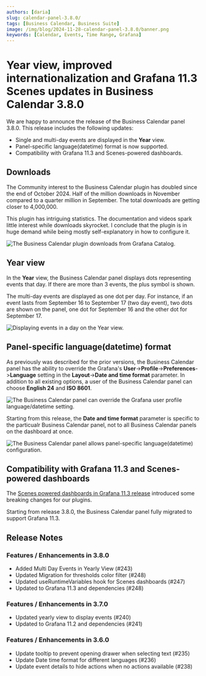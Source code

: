 ```yaml
---
authors: [daria]
slug: calendar-panel-3.8.0/
tags: [Business Calendar, Business Suite]
image: /img/blog/2024-11-28-calendar-panel-3.8.0/banner.png
keywords: [Calendar, Events, Time Range, Grafana]
---
```



# Year view, improved internationalization and Grafana 11.3 Scenes updates in Business Calendar 3.8.0

We are happy to announce the release of the Business Calendar panel 3.8.0. This release includes the following updates:

- Single and multi-day events are displayed in the **Year** view.
- Panel-specific language(datetime) format is now supported.
- Compatibility with Grafana 11.3 and Scenes-powered dashboards.

<Catalog date="October 31, 2024" />

## Downloads

The Community interest to the Business Calendar plugin has doubled since the end of October 2024. Half of the million downloads in November compared to a quarter million in September. The total downloads are getting closer to 4,000,000.

This plugin has intriguing statistics. The documentation and videos spark little interest while downloads skyrocket. I conclude that the plugin is in huge demand while being mostly self-explanatory in how to configure it.

<Image
  title="The Business Calendar plugin downloads from Grafana Catalog."
  src="/img/blog/2024-11-28-calendar-panel-3.8.0/downloads.png"
/>

## Year view

In the **Year** view, the Business Calendar panel displays dots representing events that day. If there are more than 3 events, the plus symbol is shown.

The multi-day events are displayed as one dot per day. For instance, if an event lasts from September 16 to September 17 (two day event), two dots are shown on the panel, one dot for September 16 and the other dot for September 17.

<Image
  title="Displaying events in a day on the Year view."
  src="/img/blog/2024-11-28-calendar-panel-3.8.0/year.png"
/>

## Panel-specific language(datetime) format

As previously was described for the prior versions, the Business Calendar panel has the ability to override the Grafana's **User**->**Profile**->**Preferences**->**Language** setting in the **Layout**->**Date and time format** parameter. In addition to all existing options, a user of the Business Calendar panel can choose **English 24** and **ISO 8601**.

<Image
  title="The Business Calendar panel can override the Grafana user profile language/datetime setting."
  src="/img/blog/2024-11-28-calendar-panel-3.8.0/date-time-setting.png"
/>

Starting from this release, the **Date and time format** parameter is specific to the particualr Business Calendar panel, not to all Business Calendar panels on the dashboard at once.

<Image
  title="The Business Calendar panel allows panel-specific language(datetime) configuration."
  src="/img/blog/2024-11-28-calendar-panel-3.8.0/languages.png"
/>

## Compatibility with Grafana 11.3 and Scenes-powered dashboards

The [Scenes powered dashboards in Grafana 11.3 release](https://grafana.com/blog/2024/10/31/grafana-dashboards-are-now-powered-by-scenes-big-changes-same-ui/) introduced some breaking changes for our plugins.

Starting from release 3.8.0, the Business Calendar panel fully migrated to support Grafana 11.3.

<GettingStarted />

<Tutorial />

## Release Notes

### Features / Enhancements in 3.8.0

- Added Multi Day Events in Yearly View (#243)
- Updated Migration for thresholds color filter (#248)
- Updated useRuntimeVariables hook for Scenes dashboards (#247)
- Updated to Grafana 11.3 and dependencies (#248)

### Features / Enhancements in 3.7.0

- Updated yearly view to display events (#240)
- Updated to Grafana 11.2 and dependencies (#241)

### Features / Enhancements in 3.6.0

- Update tooltip to prevent opening drawer when selecting text (#235)
- Update Date time format for different languages (#236)
- Update event details to hide actions when no actions available (#238)

<Feedback />

